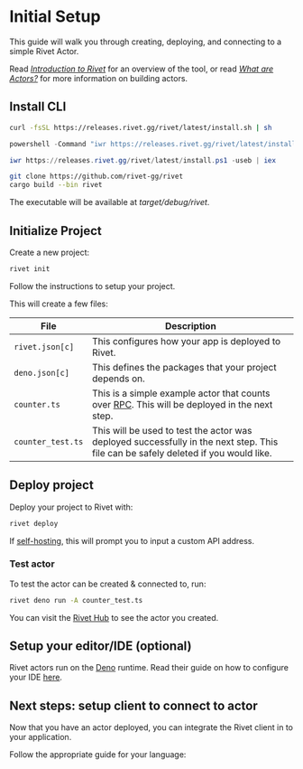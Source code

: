 # Initial Setup

This guide will walk you through creating, deploying, and connecting to a simple Rivet Actor.

Read [_Introduction to Rivet_](/docs/introduction) for an overview of the tool, or read [_What are Actors?_](/docs/actors) for more information on building actors.

## Install CLI

<Tabs>

<Tab title="macOS & Linux & WSL">

```sh
curl -fsSL https://releases.rivet.gg/rivet/latest/install.sh | sh
```

</Tab>

<Tab title="Windows (cmd)">

```ps1
powershell -Command "iwr https://releases.rivet.gg/rivet/latest/install.ps1 -useb | iex"
```

</Tab>

<Tab title="Windows (PowerShell)">

```ps1
iwr https://releases.rivet.gg/rivet/latest/install.ps1 -useb | iex
```

</Tab>

<Tab title="Build from source">

```sh
git clone https://github.com/rivet-gg/rivet
cargo build --bin rivet
```

The executable will be available at _target/debug/rivet_.

</Tab>

</Tabs>

## Initialize Project

Create a new project:

```sh
rivet init
```

Follow the instructions to setup your project.

This will create a few files:

| File              | Description                                                                                       |
| ----------------- | ------------------------------------------------------------------------------------------------- |
| `rivet.json[c]`   | This configures how your app is deployed to Rivet.                                                |
| `deno.json[c]`    | This defines the packages that your project depends on.                                           |
| `counter.ts`      | This is a simple example actor that counts over [RPC](/docs/rpc). This will be deployed in the next step. |
| `counter_test.ts` | This will be used to test the actor was deployed successfully in the next step. This file can be safely deleted if you would like. |

## Deploy project

Deploy your project to Rivet with:

```sh
rivet deploy
```

<Note>If [self-hosting](/docs/self-hosting), this will prompt you to input a custom API address.</Note>

### Test actor

To test the actor can be created & connected to, run:

```sh
rivet deno run -A counter_test.ts
```

You can visit the [Rivet Hub](https://hub.rivet.gg) to see the actor you created.

## Setup your editor/IDE (optional)

Rivet actors run on the [Deno](https://deno.com/) runtime. Read their guide on how to configure your IDE [here](https://docs.deno.com/runtime/getting_started/setup_your_environment/#using-an-editoride).

## Next steps: setup client to connect to actor

Now that you have an actor deployed, you can integrate the Rivet client in to your application.

Follow the appropriate guide for your language:

<CardGroup>
  <Card title='JavaScript' href='/docs/client/javascript' />
  <Card title='TypeScript' href='/docs/client/javascript' />
</CardGroup>
